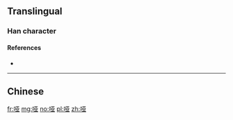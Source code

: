 ==Translingual==
{{Han simplified forms|啞|唖|哑}}

===Han character===
{{Han char|rn=30|rad=口|as=06|sn=9|four=|canj=RMTC|ids=⿰口亚}}

====References====
* {{Han ref|kx=0189.271|hdz=10613.010|uh=54D1|ud=21713}}

----

==Chinese==
{{zh-see|啞}}

[[fr:哑]]
[[mg:哑]]
[[no:哑]]
[[pl:哑]]
[[zh:哑]]